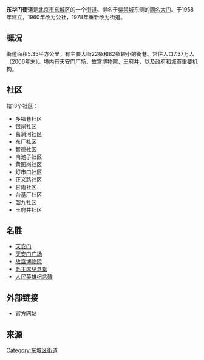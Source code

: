 {{中国乡级行政区
|景观照片文件名 = Old districts 'hutong' in Beijing.jpg
|景观照片描述 = [[富强胡同|富强胡同]]一带（2019年12月）
|汉语拼音 = 
|其他语言 = 
|其他语言名称 = 
|旧称 = 
|地名出处 = [[東華門|東華門]]
|位置图文件名 = 
|位置图描述 = 
|自定义图片= 
|建置时间 = 
|政府驻地 = 
|毗邻 = 
|总面积 = 
|总人口 = 
|总人口年份 = 
|户籍人口 = 
|户籍人口年份 = 
|常住人口 = 
|常住人口年份 = 
|人口密度 = 
|GDP = 
|GDP年份 = 
|邮政编码 = 
|电话区号 = 10
|官方网站 = 
|网站名称 = 
|11/01/01/001/000}}
'''东华门街道'''是[[北京市|北京市]][[东城区_(北京市)|东城区]]的一个[[街道_(行政区划)|街道]]。得名于[[故宫|紫禁城]]东侧的[[东华门_(北京)|同名大门]]。于1958年建立，1960年改为公社，1978年重新改为街道。

== 概况 ==
街道面积5.35平方公里，有主要大街22条和82条较小的街巷。常住人口7.37万人（2006年末）。境内有天安门广场、故宫博物院、[[王府井|王府井]]，以及政府和城市重要机构。

== 社区 ==
辖13个社区：
*多福巷社区
*银闸社区
*菖蒲河社区
*东厂社区
*智德社区
*南池子社区
*黄图岗社区
*灯市口社区
*正义路社区
*甘雨社区
*台基厂社区
*韶九社区
*王府井社区

== 名胜 ==
*[[天安门|天安门]]
*[[天安门广场|天安门广场]]
*[[故宫博物院|故宫博物院]]
*[[毛主席纪念堂|毛主席纪念堂]]
*[[人民英雄纪念碑|人民英雄纪念碑]]

== 外部链接 ==
*[https://web.archive.org/web/20090411075411/http://www.bjdch.gov.cn/n1569/n2664090/index.html 官方网站]

==来源==
{{Reflist|2}}

{{北京市东城区行政区划}}

[[Category:东城区街道|Category:东城区街道]]


{{北京行政区划小作品}}